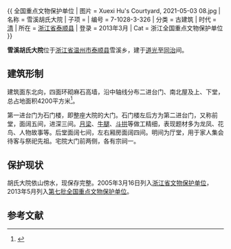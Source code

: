 {{ 全国重点文物保护单位
| 图片 = Xuexi Hu's Courtyard, 2021-05-03 08.jpg
| 名称 = 雪溪胡氏大院
| 子项 = 
| 编号 = 7-1028-3-326
| 分类 = 古建筑
| 时代 = [[清代|清]]
| 所在 = [[浙江省|浙江省]][[泰顺县|泰顺县]]
| 登录 = 2013年3月
| Cat = 浙江全国重点文物保护单位
}}

'''雪溪胡氏大院'''位于[[浙江省|浙江省]][[温州市|温州市]][[泰顺县|泰顺县]]雪溪乡，建于[[道光|道光]]至[[同治|同治]]间。

==建筑形制==
建筑面东北向，四面环砌麻石高墙，沿中轴线分布二进台门、南北屋及上、下堂，总占地面积4200平方米<ref>{{cite web|url=http://www.wzmuseum.org/bkydww/gdjz/clmj/8da4bb2b_68da_45b7_af4c_4ea87dffbe4e.aspx|language=|title=雪溪胡氏大院|publisher=温州博物馆|date=|accessdate=|deadurl=yes|archiveurl=https://web.archive.org/web/20160304133832/http://www.wzmuseum.org/bkydww/gdjz/clmj/8da4bb2b_68da_45b7_af4c_4ea87dffbe4e.aspx|archivedate=2016-03-04}}</ref>。

第一进台门为石门楼，即整座大院的大门。石门楼左后方为第二进台门，又称前堂，面阔五间，进深三间。[[月梁|月梁]]、[[牛腿|牛腿]]、[[斗拱|斗拱]]等做工精细，表现题材多为龙凤、花鸟、人物故事等。后堂面阔七间，左右厢房面阔四间。明间为厅堂，用于家人集会待客与祭祀先祖。宅院大门前两侧，各有宗祠一。

==保护现状==
胡氏大院依山傍水，现保存完整。2005年3月16日列入[[浙江省文物保护单位|浙江省文物保护单位]]，2013年5月列入[[第七批全国重点文物保护单位|第七批全国重点文物保护单位]]。

==参考文献==
{{reflist}}
{{浙江全国重点文物保护单位}}